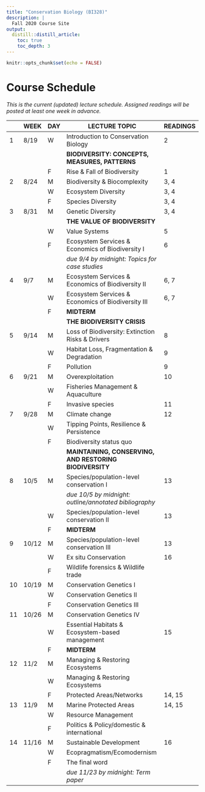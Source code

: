 ```yaml
---
title: "Conservation Biology (BI328)"
description: |
  Fall 2020 Course Site
output:
  distill::distill_article:
    toc: true
    toc_depth: 3
---
```


```r

knitr::opts_chunk$set(echo = FALSE)

```

# Course Schedule

*This is the current (updated) lecture schedule. Assigned readings will be posted at least one week in advance.*

::: l-body

| | WEEK  |DAY| LECTURE TOPIC                                      | READINGS |
|-|-------|---|----------------------------------------------------|----------|
|1|	8/19  |	W	| Introduction to Conservation Biology	             | 2
|	|	      |   | **BIODIVERSITY: CONCEPTS, MEASURES, PATTERNS**     | 
| |       | F	| Rise & Fall of Biodiversity	                       | 1 
|2|	8/24	| M |	Biodiversity & Biocomplexity	                     | 3, 4 
| |       |	W |	Ecosystem Diversity                                | 3, 4
| |       | F	| Species Diversity                                  | 3, 4
|3| 8/31	| M	| Genetic Diversity                                  | 3, 4
|	|	      |   | **THE VALUE OF BIODIVERSITY**	                     |
| |       | W	| Value Systems	                                     | 5 
| |       | F	| Ecosystem Services & Economics of Biodiversity I   | 6
| |       |   | *due 9/4 by midnight: Topics for case studies*     |
|4| 9/7	  | M	| Ecosystem Services & Economics of Biodiversity II  | 6, 7
| |       | W	| Ecosystem Services & Economics of Biodiversity III | 6, 7
| |       | F	| **MIDTERM**	                                       |
|	|	      |   | **THE BIODIVERSITY CRISIS**                        |
|5|	9/14	| M |	Loss of Biodiversity: Extinction Risks & Drivers   | 8
| |       | W	| Habitat Loss, Fragmentation & Degradation	         | 9
| |       | F	| Pollution	                                         | 9
|6|	9/21	| M	| Overexploitation	                                 | 10
| |       | W	| Fisheries Management & Aquaculture	               |
| |       | F	| Invasive species	                                 | 11
|7|	9/28	| M	| Climate change	                                   | 12
| |       | W	| Tipping Points, Resilience & Persistence           | 	
| |       | F	| Biodiversity status quo	                           | 
|	|	      |   | **MAINTAINING, CONSERVING, AND RESTORING BIODIVERSITY**	|
|8| 10/5  | M	| Species/population-level conservation I	           | 13
| |       |   | *due 10/5 by midnight: outline/annotated bibliography* |
| |       | W |	Species/population-level conservation II	         | 13
| |       | F	| **MIDTERM**                                        |
|9|	10/12 |	M	| Species/population-level conservation III	         | 13
| |       | W	| Ex situ Conservation	                             | 16
| |       | F	| Wildlife forensics & Wildlife trade	               |
|10| 10/19| M |	Conservation Genetics I	                           |
| |       | W |	Conservation Genetics II	                         |
| |       | F |	Conservation Genetics III	                         |
|11| 10/26| M |	Conservation Genetics IV                           |	
| |       | W |	Essential Habitats & Ecosystem-based management	   | 15
| |       | F |	**MIDTERM**                                        | 
|12| 11/2 | M	| Managing & Restoring Ecosystems	                   |  
| |       | W	| Managing & Restoring Ecosystems	                   | 
| |       | F	| Protected Areas/Networks	                         | 14, 15 
|13| 11/9 |	M	| Marine Protected Areas	                           | 14, 15
| |       | W	| Resource Management                                | 
| |       | F	| Politics & Policy/domestic & international         |
|14| 11/16| M	| Sustainable Development                            | 16
| |       | W |	Ecopragmatism/Ecomodernism	                       |
| |       | F |	The final word	                                   |
| |       |   | *due 11/23 by midnight: Term paper*                |

:::

